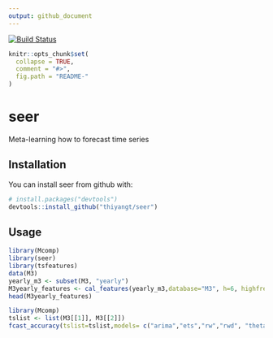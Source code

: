 ```yaml
---
output: github_document
---
```


[![Build Status](https://travis-ci.org/thiyangt/seer.svg?branch=master)](https://travis-ci.org/thiyangt/seer)
 

```r
knitr::opts_chunk$set(
  collapse = TRUE,
  comment = "#>",
  fig.path = "README-"
)
```



# seer

Meta-learning how to forecast time series

## Installation

You can install seer from github with:

```r
# install.packages("devtools")
devtools::install_github("thiyangt/seer")
```

## Usage

```r
library(Mcomp)
library(seer)
library(tsfeatures)
data(M3)
yearly_m3 <- subset(M3, "yearly")
M3yearly_features <- cal_features(yearly_m3,database="M3", h=6, highfreq = FALSE)
head(M3yearly_features)
```

```r
library(Mcomp)
tslist <- list(M3[[1]], M3[[2]])
fcast_accuracy(tslist=tslist,models= c("arima","ets","rw","rwd", "theta", "nn"),database ="M3", cal_MASE, h=6, length_out = 1)

```
